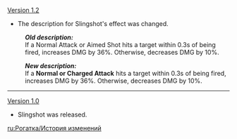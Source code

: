 {{Change History/Header}}
[[Version 1.2]]
*The description for Slingshot's effect was changed.
:'''''Old description:'''''
:If a Normal Attack or Aimed Shot hits a target within 0.3s of being fired, increases DMG by 36%. Otherwise, decreases DMG by 10%.

:'''''New description:'''''
:If a '''Normal or Charged Attack''' hits a target within 0.3s of being fired, increases DMG by 36%. Otherwise, decreases DMG by 10%.
----
[[Version 1.0]]
*Slingshot was released.
<noinclude>


[[ru:Рогатка/История изменений]]
</noinclude>